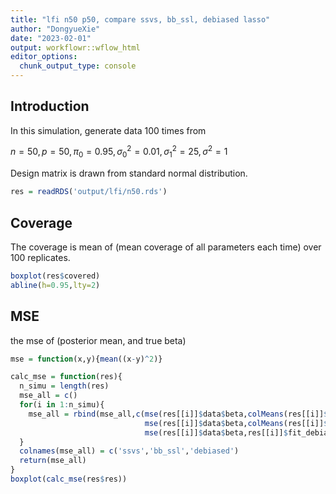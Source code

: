 ```yaml
---
title: "lfi n50 p50, compare ssvs, bb_ssl, debiased lasso"
author: "DongyueXie"
date: "2023-02-01"
output: workflowr::wflow_html
editor_options:
  chunk_output_type: console
---
```


## Introduction

In this simulation, generate data 100 times from 

$n = 50, p = 50, \pi_0 = 0.95, \sigma^2_0 = 0.01, \sigma^2_1 = 25, \sigma^2 = 1$

Design matrix is drawn from standard normal distribution.

```r
res = readRDS('output/lfi/n50.rds')
```

## Coverage 

The coverage is mean of (mean coverage of all parameters each time) over 100 replicates. 

```r
boxplot(res$covered)
abline(h=0.95,lty=2)
```

## MSE

the mse of (posterior mean, and true beta)

```r
mse = function(x,y){mean((x-y)^2)}

calc_mse = function(res){
  n_simu = length(res)
  mse_all = c()
  for(i in 1:n_simu){
    mse_all = rbind(mse_all,c(mse(res[[i]]$data$beta,colMeans(res[[i]]$fit_ssvs$beta_draws)),
                              mse(res[[i]]$data$beta,colMeans(res[[i]]$fit_bb$beta)),
                              mse(res[[i]]$data$beta,res[[i]]$fit_debiased$coef)))
  }
  colnames(mse_all) = c('ssvs','bb_ssl','debiased')
  return(mse_all)
}
boxplot(calc_mse(res$res))
```


